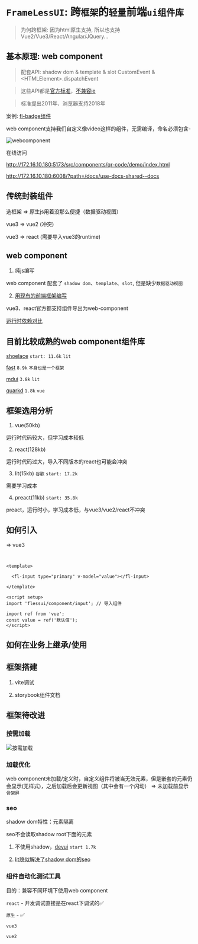 # `FrameLessUI`: 跨`框架`的`轻量`前端`ui组件库`

> 为何跨框架: 因为html原生支持, 所以也支持Vue2/Vue3/React/Angular/JQuery...

## 基本原理: web component

> 配套API: shadow dom & template & slot
> CustomEvent & \<HTMLElement\>.dispatchEvent

> 这些API都是[官方标准](https://developer.mozilla.org/zh-CN/docs/Web/API/Web_components)，[不兼容ie](https://caniuse.com/?search=Custom%20Elements)

> 标准提出2011年、浏览器支持2018年

案例: [fl-badge组件](http://localhost:5173/docs/Dev_Docs/customElements.define.html)

web component支持我们自定义像video这样的组件，无需编译，命名必须包含-

![webcomponent](/docs/images/webcomponent.jpg)

在线访问

http://172.16.10.180:5173/src/components/qr-code/demo/index.html

http://172.16.10.180:6008/?path=/docs/use-docs-shared--docs

## 传统封装组件
选框架 => 原生js用着没那么便捷（数据驱动视图）

vue3 => vue2 (冲突)

vue3 => react (需要导入vue3的runtime)

## web component
1. 纯js编写

  web component 配套了 `shadow dom`、`template`、`slot`, 但是缺少`数据驱动视图`

2. [用现有的前端框架编写](https://webcomponents.dev/new)

  vue3、react官方都支持组件导出为web-component

  [运行时依赖对比](https://webcomponents.dev/blog/all-the-ways-to-make-a-web-component/)

## 目前比较成熟的web component组件库

[shoelace](https://shoelace.style/components/dialog) `start: 11.6k` `lit`

[fast](https://www.fast.design/) `8.9k` `本身也是一个框架`

[mdui](https://www.mdui.org/zh-cn/docs/2/components/button) `3.8k` `lit`

[quarkd](https://vue-quarkd.hellobike.com/#/zh-CN/component/button) `1.8k` `vue`

## 框架选用分析

1. vue(50kb)

  运行时代码较大，但学习成本较低

2. react(128kb)

  运行时代码过大，导入不同版本的react也可能会冲突

3. lit(15kb) `谷歌` `start: 17.2k`

  需要学习成本

4. preact(11kb) `start: 35.8k`

  preact，运行时小，学习成本低，与vue3/vue2/react不冲突

## 如何引入

=> vue3
```tsx


<template>
  
  <fl-input type="primary" v-model="value"></fl-input>

</template>

<script setup>
import 'flessui/component/input'; // 导入组件

import ref from 'vue';
const value = ref('默认值');
</script>
```

## 如何在业务上继承/使用



## 框架搭建

1. vite调试

2. storybook组件文档

## 框架待改进

### 按需加载

![按需加载](/docs/images/axload.jpg)

### 加载优化

web component未加载/定义时，自定义组件将被当无效元素，但是嵌套的元素仍会显示(无样式)，之后加载后会更新视图（其中会有一个闪动） => 未加载前显示`骨架屏`

### seo
shadow dom特性：元素隔离

seo不会读取shadow root下面的元素

1. 不使用shadow，[devui](https://devui.design/components/zh-cn/button/demo) `start 1.7k`

2. [lit貌似解决了shadow dom的seo](https://lit.dev/docs/ssr/overview/)

### 组件自动化测试工具
目的：兼容不同环境下使用web component

`react` - 开发调试直接是在react下调试的✅

`原生` - ✅

`vue3`

`vue2`

